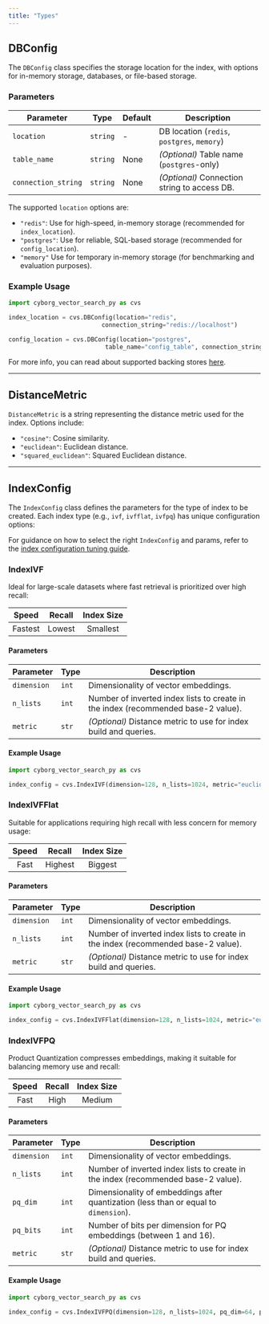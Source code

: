 ```yaml
---
title: "Types"
---
```


## DBConfig

The `DBConfig` class specifies the storage location for the index, with options for in-memory storage, databases, or file-based storage.

### Parameters

| Parameter | Type | Default | Description |
|-------------------|----------------------------------|--------------|--------------------------------------------------------------------|
| `location` | `string` | - | DB location (`redis`, `postgres`, `memory`) |
| `table_name` | `string` | None | _(Optional)_ Table name (`postgres`-only) |
| `connection_string` | `string` | None | _(Optional)_ Connection string to access DB. |

The supported `location` options are:

- `"redis"`: Use for high-speed, in-memory storage (recommended for `index_location`).
- `"postgres"`: Use for reliable, SQL-based storage (recommended for `config_location`).
- `"memory"` Use for temporary in-memory storage (for benchmarking and evaluation purposes).

### Example Usage

```python
import cyborg_vector_search_py as cvs

index_location = cvs.DBConfig(location="redis",
                          connection_string="redis://localhost")

config_location = cvs.DBConfig(location="postgres",
                           table_name="config_table", connection_string="host=localhost dbname=postgres")
```

For more info, you can read about supported backing stores [here](../guides/0.overview/0.2.storage-locations.md).

---

## DistanceMetric

`DistanceMetric` is a string representing the distance metric used for the index. Options include:

- `"cosine"`: Cosine similarity.
- `"euclidean"`: Euclidean distance.
- `"squared_euclidean"`: Squared Euclidean distance.

---

## IndexConfig

The `IndexConfig` class defines the parameters for the type of index to be created. Each index type (e.g., `ivf`, `ivfflat`, `ivfpq`) has unique configuration options:

<Tip>For guidance on how to select the right `IndexConfig` and params, refer to the [index configuration tuning guide](/guides/tuning/index-config.md).</Tip>

### IndexIVF

Ideal for large-scale datasets where fast retrieval is prioritized over high recall:

|  Speed  | Recall | Index Size |
| :-----: | :----: | :--------: |
| Fastest | Lowest |  Smallest  |

#### Parameters

| Parameter | Type | Description |
|--------------|-------------------------|---------------------------------------|
| `dimension` | `int` | Dimensionality of vector embeddings. |
| `n_lists` | `int` | Number of inverted index lists to create in the index (recommended base-2 value).|
| `metric` | `str` | _(Optional)_ Distance metric to use for index build and queries. |


#### Example Usage

```python
import cyborg_vector_search_py as cvs

index_config = cvs.IndexIVF(dimension=128, n_lists=1024, metric="euclidean")
```

### IndexIVFFlat

Suitable for applications requiring high recall with less concern for memory usage:

| Speed | Recall  | Index Size |
| :---: | :-----: | :--------: |
| Fast  | Highest |  Biggest   |

#### Parameters

| Parameter | Type | Description |
|--------------|-------------------------------|-------------------------------------------------------------------------------|
| `dimension` | `int` | Dimensionality of vector embeddings. |
| `n_lists` | `int` | Number of inverted index lists to create in the index (recommended base-2 value).|
| `metric` | `str` | _(Optional)_ Distance metric to use for index build and queries. |

#### Example Usage

```python
import cyborg_vector_search_py as cvs

index_config = cvs.IndexIVFFlat(dimension=128, n_lists=1024, metric="euclidean")
```

### IndexIVFPQ

Product Quantization compresses embeddings, making it suitable for balancing memory use and recall:

| Speed | Recall | Index Size |
| :---: | :----: | :--------: |
| Fast  |  High  |   Medium   |

#### Parameters

| Parameter | Type | Description |
|--------------|-------------------------------|-------------------------------------------------------------------------------|
| `dimension` | `int` | Dimensionality of vector embeddings. |
| `n_lists` | `int` | Number of inverted index lists to create in the index (recommended base-2 value).|
| `pq_dim` | `int` | Dimensionality of embeddings after quantization (less than or equal to `dimension`). |
| `pq_bits` | `int` | Number of bits per dimension for PQ embeddings (between 1 and 16). |
| `metric` | `str` | _(Optional)_ Distance metric to use for index build and queries. |

#### Example Usage

```python
import cyborg_vector_search_py as cvs

index_config = cvs.IndexIVFPQ(dimension=128, n_lists=1024, pq_dim=64, pq_bits=8, metric="euclidean")
```